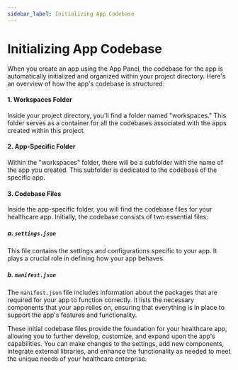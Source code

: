 ```yaml
---
sidebar_label: Initializing App Codebase
---
```


# Initializing App Codebase

When you create an app using the App Panel, the codebase for the app is automatically initialized and organized within your project directory. Here's an overview of how the app's codebase is structured:

#### 1. Workspaces Folder

Inside your project directory, you'll find a folder named "workspaces." This folder serves as a container for all the codebases associated with the apps created within this project.

#### 2. App-Specific Folder

Within the "workspaces" folder, there will be a subfolder with the name of the app you created. This subfolder is dedicated to the codebase of the specific app.

#### 3. Codebase Files

Inside the app-specific folder, you will find the codebase files for your healthcare app. Initially, the codebase consists of two essential files:

##### a. `settings.json`

This file contains the settings and configurations specific to your app. It plays a crucial role in defining how your app behaves.

##### b. `manifest.json`

The `manifest.json` file includes information about the packages that are required for your app to function correctly. It lists the necessary components that your app relies on, ensuring that everything is in place to support the app's features and functionality.

These initial codebase files provide the foundation for your healthcare app, allowing you to further develop, customize, and expand upon the app's capabilities. You can make changes to the settings, add new components, integrate external libraries, and enhance the functionality as needed to meet the unique needs of your healthcare enterprise.